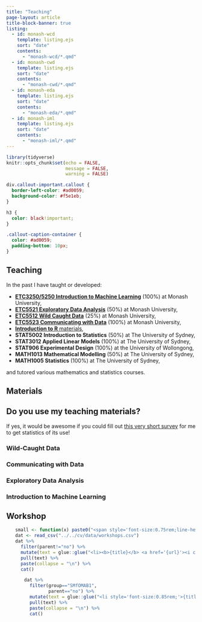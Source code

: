 ```yaml
---
title: "Teaching"
page-layout: article
title-block-banner: true
listing: 
  - id: monash-wcd
    template: listing.ejs
    sort: "date"
    contents:
      - "monash-wcd/*.qmd"
  - id: monash-cwd
    template: listing.ejs
    sort: "date"
    contents:
      - "monash-cwd/*.qmd"
  - id: monash-eda
    template: listing.ejs
    sort: "date"
    contents:
      - "monash-eda/*.qmd"
  - id: monash-iml
    template: listing.ejs
    sort: "date"
    contents:
      - "monash-iml/*.qmd"
---
```


```r
library(tidyverse)
knitr::opts_chunk$set(echo = FALSE,
                      message = FALSE,
                      warning = FALSE)
```

```css
div.callout-important.callout {
  border-left-color: #ad0059;
  background-color: #f5e1eb;
}

h3 {
  color: black!important;
}

.callout-caption-container {
  color: #ad0059;
  padding-bottom: 10px;
}
```




## Teaching


In the past I have taught or developed:

* [**ETC3250/5250 Introduction to Machine Learning**](https://emitanaka.org/iml/) (100%) at Monash University,
* [**ETC5521 Exploratory Data Analysis**](https://eda.numbat.space/) (50%) at Monash University,
* [**ETC5512 Wild Caught Data**](https://wcd.numbat.space/) (25%) at Monash University,
* [**ETC5523 Communicating with Data**](https://cwd.numbat.space/) (100%) at Monash University,
* [**Introduction to R** materials](https://learnr.numbat.space/),
* **STAT5002 Introduction to Statistics** (50%) at The University of Sydney,
* **STAT3012 Applied Linear Models** (100%) at The University of Sydney,
* **STAT906 Experimental Design** (100%) at the University of Wollongong,
* **MATH1013 Mathematical Modelling** (50%) at The University of Sydney,  
* **MATH1005 Statistics** (100%) at The University of Sydney,


and tutored various mathematics and statistics courses.


## Materials

::: {.callout-important icon=false appearance="simple"}

## <i class="fas fa-poll"></i> Do you use my teaching materials?

If yes, it would be awesome if you could fill out [this very short survey](https://forms.gle/EoL5SQEBGBvB1vQS7) for me to get statistics of its use!


:::


### Wild-Caught Data

:::{#monash-wcd}
:::

### Communicating with Data

:::{#monash-cwd}
:::

### Exploratory Data Analysis

:::{#monash-eda}
:::

### Introduction to Machine Learning

:::{#monash-iml}
:::

## Workshop


<ul>
```r
small <- function(x) paste0("<span style='font-size:0.75rem;line-height:0.9rem;'>", x, "</span>")
dat <- read_csv("../../cv/data/workshops.csv")
dat %>% 
  filter(parent!="no") %>% 
  mutate(text = glue::glue("<li><b>{title}</b> <a href='{url}'><i class='fas fa-globe'></i></a><br> {small(paste0('Last hosted by the <b>', host, '</b> at ', date_start))}</li>")) %>% 
  pull(text) %>% 
  paste(collapse = "\n") %>% 
  cat()
```
<ul>
```r
dat %>% 
  filter(group=="SMfOMAB1",
         parent=="no") %>% 
  mutate(text = glue::glue("<li style='font-size:0.85rem;'>{title} <a href='{url}'><i class='fas fa-link'></i></a></li>")) %>% 
  pull(text) %>% 
  paste(collapse = "\n") %>% 
  cat()
```
</ul>
</ul>

